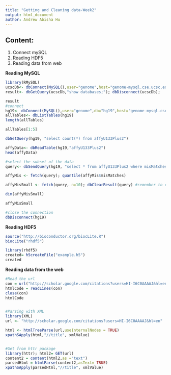 ```yaml
---
title: "Getting and Cleaning data-Week2"
output: html_document
author: Andrew Abisha Hu
---
```

## **Content:** 
1. Connect mySQL
2. Reading HDF5
3. Reading data from web


**Reading MySQL**
```r
library(RMySQL)
ucscDb<- dbConnect(MySQL(),user="genome",host="genome-mysql.cse.ucsc.edu")
result<- dbGetQuery(ucscDb,"show databases;"); dbDisconnect(ucscDb);

result
#connect
hg19<- dbConnect(MySQL(),user="genome",db="hg19",host="genome-mysql.cse.ucsc.edu")
allTables<- dbListTables(hg19)
length(allTables)

allTables[1:5]

dbGetQuery(hg19, "select count(*) from affyU133Plus2")

affyData<- dbReadTable(hg19,"affyU133Plus2")
head(affyData)

#select the subset of the data
query<- dbSendQuery(hg19, "select * from affyU133Plus2 where misMatches between 1 and 3")

affyMis <- fetch(query); quantile(affyMis$misMatches)

affyMisSmall <- fetch(query, n=10); dbClearResult(query) #remember to clear 

dim(affyMisSmall)

affyMisSmall

#close the connection
dbDisconnect(hg19)
```


**Reading HDF5**
```r
source("http://bioconductor.org/biocLite.R")
biocLite("rhdf5")

library(rhdf5)
created= h5createFile("example.h5")
created
```

**Reading data from the web**
```r
#Read the url
con = url("http://scholar.google.com/citations?users=HI-I6C0AAAAJ&hl=en")
htmlCode = readLines(con)
close(con)
htmlCode


#Parsing with XML
library(XML)
url <- "http://scholar.google.com/citations?users=HI-I6C0AAAAJ&hl=en"

html <- htmlTreeParse(url,useInternalNodes = TRUE)
xpathSApply(html,"//title", xmlValue)


#Get from httr package
library(httr); html2= GET(url)
content2 = content(html2,as ="text")
parsedHtml = htmlParse(content2,asText= TRUE)
xpathSApply(parsedHtml,"//title", xmlValue)

```